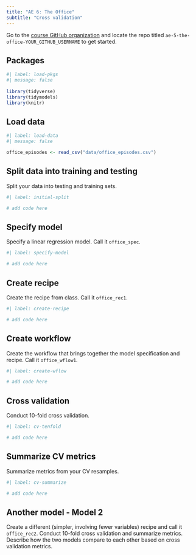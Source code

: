 ```yaml
---
title: "AE 6: The Office"
subtitle: "Cross validation"
---
```


::: callout-important
Go to the [course GitHub organization](https://github.com/sta210-s22) and locate the repo titled `ae-5-the-office-YOUR_GITHUB_USERNAME` to get started.
:::

## Packages

```r
#| label: load-pkgs
#| message: false
 
library(tidyverse)
library(tidymodels)
library(knitr)
```

## Load data

```r
#| label: load-data
#| message: false

office_episodes <- read_csv("data/office_episodes.csv")
```

## Split data into training and testing

Split your data into testing and training sets.

```r
#| label: initial-split

# add code here
```

## Specify model

Specify a linear regression model.
Call it `office_spec`.

```r
#| label: specify-model

# add code here
```

## Create recipe

Create the recipe from class.
Call it `office_rec1`.

```r
#| label: create-recipe

# add code here
```

## Create workflow

Create the workflow that brings together the model specification and recipe.
Call it `office_wflow1`.

```r
#| label: create-wflow

# add code here
```

## Cross validation

Conduct 10-fold cross validation.

```r
#| label: cv-tenfold

# add code here
```

## Summarize CV metrics

Summarize metrics from your CV resamples.

```r
#| label: cv-summarize

# add code here
```

## Another model - Model 2

Create a different (simpler, involving fewer variables) recipe and call it `office_rec2`.
Conduct 10-fold cross validation and summarize metrics.
Describe how the two models compare to each other based on cross validation metrics.
